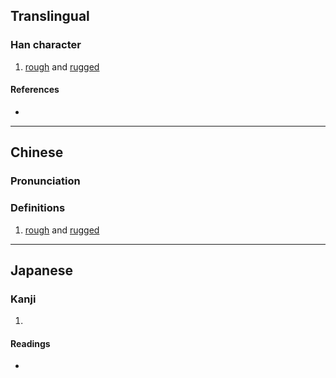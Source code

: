 {{character info/new}}
==Translingual==

===Han character===
{{Han char|rn=9|rad=人|as=13|sn=15|four=24281|canj=ODDO|ids=⿰亻楚}}

# [[rough]] and [[rugged]]

====References====
* {{Han ref|kx=0119.160|dkj=01193|hdz=10223.150|uh=510A|ud=20746|bh=E4F1|bd=58609}}

----

==Chinese==
{{zh-forms}}

===Pronunciation===
{{zh-pron
|m=chù
|c=co3
|mn=chhó͘/chhù
|mc=y
|oc=y
|ma=
|cat=a
}}

===Definitions===
{{zh-hanzi}}

# [[rough]] and [[rugged]]

----

==Japanese==

===Kanji===
{{ja-kanji|grade=|rs=人13}}

# {{rfdef|ja|sort=人13}}

====Readings====
* {{ja-readings|on=[[しょ]] (sho)|kun=[[しぶる]] (shiburu)}}